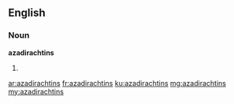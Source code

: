 ==English==

===Noun===
'''azadirachtins'''

# {{plural of|azadirachtin}}

[[ar:azadirachtins]]
[[fr:azadirachtins]]
[[ku:azadirachtins]]
[[mg:azadirachtins]]
[[my:azadirachtins]]